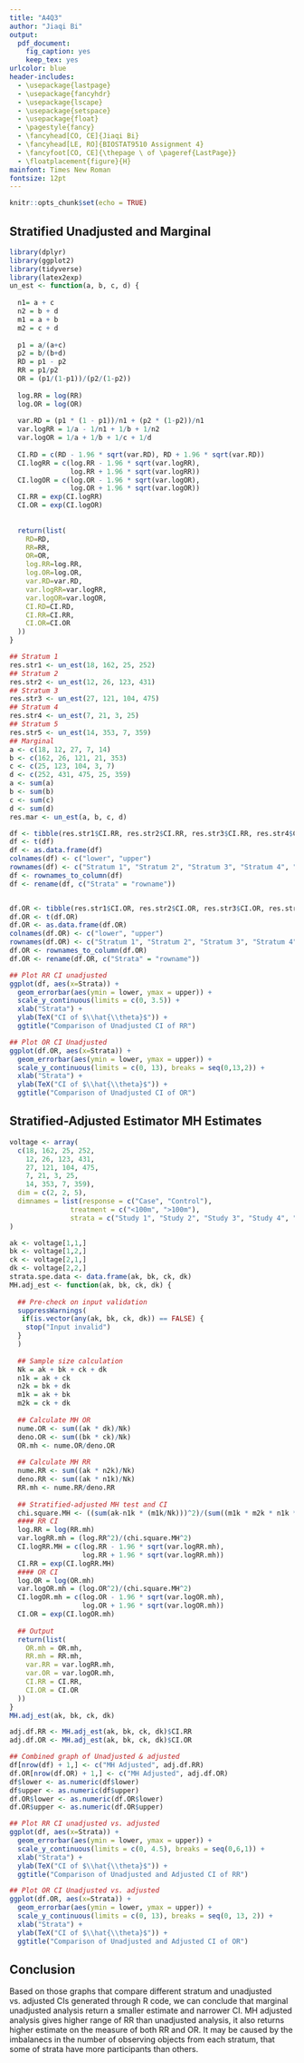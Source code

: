 ```yaml
---
title: "A4Q3"
author: "Jiaqi Bi"
output:
  pdf_document:
    fig_caption: yes
    keep_tex: yes
urlcolor: blue
header-includes:    
  - \usepackage{lastpage}
  - \usepackage{fancyhdr}
  - \usepackage{lscape}
  - \usepackage{setspace}
  - \usepackage{float}
  - \pagestyle{fancy}
  - \fancyhead[CO, CE]{Jiaqi Bi}
  - \fancyhead[LE, RO]{BIOSTAT9510 Assignment 4}
  - \fancyfoot[CO, CE]{\thepage \ of \pageref{LastPage}}
  - \floatplacement{figure}{H}
mainfont: Times New Roman
fontsize: 12pt
---
```


```r
knitr::opts_chunk$set(echo = TRUE)
```

## Stratified Unadjusted and Marginal

```r
library(dplyr)
library(ggplot2)
library(tidyverse)
library(latex2exp)
un_est <- function(a, b, c, d) {
  
  n1= a + c
  n2 = b + d
  m1 = a + b
  m2 = c + d
  
  p1 = a/(a+c)
  p2 = b/(b+d)
  RD = p1 - p2
  RR = p1/p2
  OR = (p1/(1-p1))/(p2/(1-p2))
  
  log.RR = log(RR)
  log.OR = log(OR)
  
  var.RD = (p1 * (1 - p1))/n1 + (p2 * (1-p2))/n1
  var.logRR = 1/a - 1/n1 + 1/b + 1/n2
  var.logOR = 1/a + 1/b + 1/c + 1/d
  
  CI.RD = c(RD - 1.96 * sqrt(var.RD), RD + 1.96 * sqrt(var.RD))
  CI.logRR = c(log.RR - 1.96 * sqrt(var.logRR), 
               log.RR + 1.96 * sqrt(var.logRR))
  CI.logOR = c(log.OR - 1.96 * sqrt(var.logOR),
               log.OR + 1.96 * sqrt(var.logOR))
  CI.RR = exp(CI.logRR)
  CI.OR = exp(CI.logOR)
  
  
  return(list(
    RD=RD, 
    RR=RR, 
    OR=OR,
    log.RR=log.RR,
    log.OR=log.OR,
    var.RD=var.RD,
    var.logRR=var.logRR,
    var.logOR=var.logOR,
    CI.RD=CI.RD,
    CI.RR=CI.RR,
    CI.OR=CI.OR
  ))
}

## Stratum 1
res.str1 <- un_est(18, 162, 25, 252)
## Stratum 2
res.str2 <- un_est(12, 26, 123, 431)
## Stratum 3
res.str3 <- un_est(27, 121, 104, 475)
## Stratum 4
res.str4 <- un_est(7, 21, 3, 25)
## Stratum 5
res.str5 <- un_est(14, 353, 7, 359)
## Marginal
a <- c(18, 12, 27, 7, 14)
b <- c(162, 26, 121, 21, 353)
c <- c(25, 123, 104, 3, 7)
d <- c(252, 431, 475, 25, 359)
a <- sum(a)
b <- sum(b)
c <- sum(c)
d <- sum(d)
res.mar <- un_est(a, b, c, d)

df <- tibble(res.str1$CI.RR, res.str2$CI.RR, res.str3$CI.RR, res.str4$CI.RR, res.str5$CI.RR, res.mar$CI.RR)
df <- t(df)
df <- as.data.frame(df)
colnames(df) <- c("lower", "upper")
rownames(df) <- c("Stratum 1", "Stratum 2", "Stratum 3", "Stratum 4", "Stratum 5", "Marginal")
df <- rownames_to_column(df) 
df <- rename(df, c("Strata" = "rowname"))


df.OR <- tibble(res.str1$CI.OR, res.str2$CI.OR, res.str3$CI.OR, res.str4$CI.OR, res.str5$CI.OR, res.mar$CI.OR)
df.OR <- t(df.OR)
df.OR <- as.data.frame(df.OR)
colnames(df.OR) <- c("lower", "upper")
rownames(df.OR) <- c("Stratum 1", "Stratum 2", "Stratum 3", "Stratum 4", "Stratum 5", "Marginal")
df.OR <- rownames_to_column(df.OR) 
df.OR <- rename(df.OR, c("Strata" = "rowname"))
```

```r
## Plot RR CI unadjusted
ggplot(df, aes(x=Strata)) +
  geom_errorbar(aes(ymin = lower, ymax = upper)) +
  scale_y_continuous(limits = c(0, 3.5)) +
  xlab("Strata") +
  ylab(TeX("CI of $\\hat{\\theta}$")) +
  ggtitle("Comparison of Unadjusted CI of RR")

## Plot OR CI Unadjusted
ggplot(df.OR, aes(x=Strata)) +
  geom_errorbar(aes(ymin = lower, ymax = upper)) +
  scale_y_continuous(limits = c(0, 13), breaks = seq(0,13,2)) +
  xlab("Strata") +
  ylab(TeX("CI of $\\hat{\\theta}$")) +
  ggtitle("Comparison of Unadjusted CI of OR")
```


## Stratified-Adjusted Estimator MH Estimates
```r
voltage <- array(
  c(18, 162, 25, 252,
    12, 26, 123, 431,
    27, 121, 104, 475,
    7, 21, 3, 25,
    14, 353, 7, 359), 
  dim = c(2, 2, 5),
  dimnames = list(response = c("Case", "Control"),
               treatment = c("<100m", ">100m"),
               strata = c("Study 1", "Study 2", "Study 3", "Study 4", "Study 5"))
)

ak <- voltage[1,1,]
bk <- voltage[1,2,]
ck <- voltage[2,1,]
dk <- voltage[2,2,]
strata.spe.data <- data.frame(ak, bk, ck, dk)
MH.adj_est <- function(ak, bk, ck, dk) {
  
  ## Pre-check on input validation
  suppressWarnings(
   if(is.vector(any(ak, bk, ck, dk)) == FALSE) {
    stop("Input invalid")
  } 
  )
  
  ## Sample size calculation
  Nk = ak + bk + ck + dk
  n1k = ak + ck
  n2k = bk + dk
  m1k = ak + bk
  m2k = ck + dk
  
  ## Calculate MH OR
  nume.OR <- sum((ak * dk)/Nk)
  deno.OR <- sum((bk * ck)/Nk)
  OR.mh <- nume.OR/deno.OR
  
  ## Calculate MH RR
  nume.RR <- sum((ak * n2k)/Nk)
  deno.RR <- sum((ak * n1k)/Nk)
  RR.mh <- nume.RR/deno.RR
  
  ## Stratified-adjusted MH test and CI
  chi.square.MH <- ((sum(ak-n1k * (m1k/Nk)))^2)/(sum((m1k * m2k * n1k * n2k)/(Nk^2 * (Nk - 1))))
  #### RR CI
  log.RR = log(RR.mh)
  var.logRR.mh = (log.RR^2)/(chi.square.MH^2)
  CI.logRR.MH = c(log.RR - 1.96 * sqrt(var.logRR.mh), 
                  log.RR + 1.96 * sqrt(var.logRR.mh))
  CI.RR = exp(CI.logRR.MH)
  #### OR CI
  log.OR = log(OR.mh)
  var.logOR.mh = (log.OR^2)/(chi.square.MH^2)
  CI.logOR.mh = c(log.OR - 1.96 * sqrt(var.logOR.mh),
                  log.OR + 1.96 * sqrt(var.logOR.mh))
  CI.OR = exp(CI.logOR.mh)
  
  ## Output
  return(list(
    OR.mh = OR.mh,
    RR.mh = RR.mh,
    var.RR = var.logRR.mh,
    var.OR = var.logOR.mh,
    CI.RR = CI.RR,
    CI.OR = CI.OR
  ))
}
MH.adj_est(ak, bk, ck, dk)

adj.df.RR <- MH.adj_est(ak, bk, ck, dk)$CI.RR
adj.df.OR <- MH.adj_est(ak, bk, ck, dk)$CI.OR
```

```r
## Combined graph of Unadjusted & adjusted
df[nrow(df) + 1,] <- c("MH Adjusted", adj.df.RR)
df.OR[nrow(df.OR) + 1,] <- c("MH Adjusted", adj.df.OR)
df$lower <- as.numeric(df$lower)
df$upper <- as.numeric(df$upper)
df.OR$lower <- as.numeric(df.OR$lower)
df.OR$upper <- as.numeric(df.OR$upper)

## Plot RR CI unadjusted vs. adjusted
ggplot(df, aes(x=Strata)) +
  geom_errorbar(aes(ymin = lower, ymax = upper)) +
  scale_y_continuous(limits = c(0, 4.5), breaks = seq(0,6,1)) +
  xlab("Strata") +
  ylab(TeX("CI of $\\hat{\\theta}$")) +
  ggtitle("Comparison of Unadjusted and Adjusted CI of RR")

## Plot OR CI Unadjusted vs. adjusted
ggplot(df.OR, aes(x=Strata)) +
  geom_errorbar(aes(ymin = lower, ymax = upper)) +
  scale_y_continuous(limits = c(0, 13), breaks = seq(0, 13, 2)) +
  xlab("Strata") +
  ylab(TeX("CI of $\\hat{\\theta}$")) +
  ggtitle("Comparison of Unadjusted and Adjusted CI of OR")
```


## Conclusion

Based on those graphs that compare different stratum and unadjusted vs. adjusted CIs generated through R code, we can conclude that marginal unadjusted analysis return a smaller estimate and narrower CI. MH adjusted analysis gives higher range of RR than unadjusted analysis, it also returns higher estimate on the measure of both RR and OR. It may be caused by the imbalanecs in the number of observing objects from each stratum, that some of strata have more participants than others. 


\newpage


\begin{landscape}
\begin{table}[h]
\centering
\caption{Marginal and Stratified Unadjusted Measure}
\begin{tabular}{ccccccc}
                 &              &              & Stratum      &              &              &              \\
Measure          & 1            & 2            & 3            & 4            & 5            & Marginal     \\ \hline
RD               & 0.027        & 0.032        & 0.003        & 0.243        & 0.171        & -0.078       \\
$V(RD)$          & 0.011        & 0.001        & 0.002        & 0.046        & 0.022        & 0.001        \\
$95\%$ CI for RD & (-0.18,0.23) & (-0.03,0.09) & (-0.09,0.10) & (-0.18,0.66) & (-0.12,0.46) & (-0.14,0.01) \\
                 &              &              &              &              &              &              \\
RR               & 1.070        & 1.562        & 1.015        & 1.533        & 1.345        & 0.747        \\
$\log(RR)$       & 0.067        & 0.446        & 0.015        & 0.427        & 0.296        & -0.291       \\
$V(\log(RR))$    & 0.041        & 0.117        & 0.039        & 0.112        & 0.028        & 0.012        \\
$95\%$ CI for RR & (0.72,1.59)  & (0.80,3.05)  & (0.69,1.50)  & (0.80,2.96)  & (0.97,1.87)  & (0.60,0.92)  \\
                 &              &              &              &              &              &              \\
OR               & 1.120        & 1.617        & 1.019        & 2.778        & 2.034        & 0.672        \\
$\log(OR)$       & 0.113        & 0.481        & 0.019        & 1.022        & 0.710        & -0.397       \\
$V(\log(OR))$    & 0.106        & 0.132        & 0.057        & 0.564        & 0.220        & 0.019        \\
$95\%$ CI for OR & (0.59,2.12)  & (0.79, 3.30) & (0.64,1.63)  & (0.64,12.10) & (0.81, 5.10) & (0.51, 0.88) \\ \hline
\end{tabular}
\end{table}
\end{landscape}

\begin{table}[h]
\centering
\caption{MH Adjusted Measure}
\begin{tabular}{lll}
Measure      & MH Estimate & 95\% CI     \\ \hline
OR           & 1.283       & (1.06,1.55) \\
$V(OR_{MH})$ & 0.009       &             \\
             &             &             \\
RR           & 2.268       & (1.22,4.21) \\
$V(RR_{MH})$ & 0.100       &             \\ \hline
\end{tabular}
\end{table}



